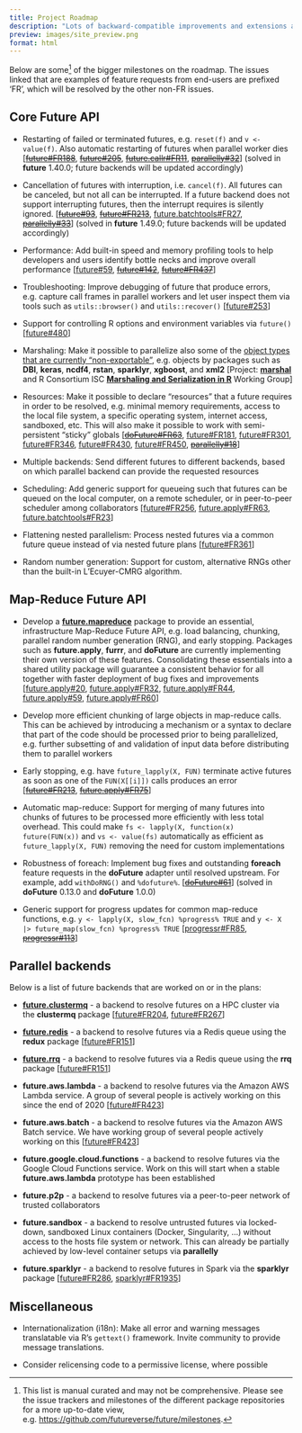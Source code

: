 ```yaml
---
title: Project Roadmap
description: "Lots of backward-compatible improvements and extensions ahead"
preview: images/site_preview.png
format: html
---
```


Below are some^[This list is manual curated and may not be comprehensive.  Please see the issue trackers and milestones of the different package repositories for a more up-to-date view, e.g. <https://github.com/futureverse/future/milestones>.] of the bigger milestones on the roadmap.  The issues linked that are examples of feature requests from end-users are prefixed 'FR', which will be resolved by the other non-FR issues.


## Core Future API

* Restarting of failed or terminated futures, e.g. `reset(f)` and `v <- value(f)`.  Also automatic restarting of futures when parallel worker dies
  [~~[future#FR188]~~, ~~[future#205]~~, ~~[future.callr#FR11]~~, ~~[parallelly#32]~~] (solved in **future** 1.40.0; future backends will be updated accordingly)

* Cancellation of futures with interruption, i.e. `cancel(f)`. All futures can be canceled, but not all can be interrupted. If a future backend does not support interrupting futures, then the interrupt requires is silently ignored.
  [~~[future#93]~~, ~~[future#FR213]~~, [future.batchtools#FR27], ~~[parallelly#33]~~] (solved in **future** 1.49.0; future backends will be updated accordingly)

* Performance: Add built-in speed and memory profiling tools to help developers and users identify bottle necks and improve overall performance
  [[future#59], ~~[future#142]~~, ~~[future#FR437]~~]

* Troubleshooting: Improve debugging of future that produce errors, e.g. capture call frames in parallel workers and let user inspect them via tools such as `utils::browser()` and `utils::recover()`
  [[future#253]]

* Support for controlling R options and environment variables via `future()`
  [[future#480]]

* Marshaling: Make it possible to parallelize also some of the [object types that are currently "non-exportable"](https://future.futureverse.org/articles/future-4-non-exportable-objects.html), e.g. objects by packages such as **DBI**, **keras**, **ncdf4**, **rstan**, **sparklyr**, **xgboost**, and **xml2**
  [Project: **[marshal]** and R Consortium ISC **[Marshaling and Serialization in R]** Working Group]

* Resources: Make it possible to declare "resources" that a future requires in order to be resolved, e.g. minimal memory requirements, access to the local file system, a specific operating system, internet access, sandboxed, etc.  This will also make it possible to work with semi-persistent "sticky" globals
  [~~[doFuture#FR63]~~, [future#FR181], [future#FR301], [future#FR346], [future#FR430], [future#FR450], ~~[parallelly#18]~~]

* Multiple backends: Send different futures to different backends, based on which parallel backend can provide the requested resources

* Scheduling: Add generic support for queueing such that futures can be queued on the local computer, on a remote scheduler, or in peer-to-peer scheduler among collaborators
  [[future#FR256], [future.apply#FR63], [future.batchtools#FR23]]

* Flattening nested parallelism: Process nested futures via a common future queue instead of via nested future plans
  [[future#FR361]]

* Random number generation: Support for custom, alternative RNGs other
  than the built-in L'Ecuyer-CMRG algorithm.



## Map-Reduce Future API

* Develop a **[future.mapreduce]** package to provide an essential, infrastructure Map-Reduce Future API, e.g. load balancing, chunking, parallel random number generation (RNG), and early stopping.  Packages such as **future.apply**, **furrr**, and **doFuture** are currently implementing their own version of these features.  Consolidating these essentials into a shared utility package will guarantee a consistent behavior for all together with faster deployment of bug fixes and improvements
  [[future.apply#20], [future.apply#FR32], [future.apply#FR44], [future.apply#59], [future.apply#FR60]]
  
* Develop more efficient chunking of large objects in map-reduce calls.  This can be achieved by introducing a mechanism or a syntax to declare that part of the code should be processed prior to being parallelized, e.g. further subsetting of and validation of input data before distributing them to parallel workers

* Early stopping, e.g. have `future_lapply(X, FUN)` terminate active futures as soon as one of the `FUN(X[[i]])` calls produces an error
  [~~[future#FR213]~~, ~~[future.apply#FR75]~~]

* Automatic map-reduce: Support for merging of many futures into chunks of futures to be processed more efficiently with less total overhead. This could make `fs <- lapply(X, function(x) future(FUN(x))` and `vs <- value(fs)` automatically as efficient as `future_lapply(X, FUN)` removing the need for custom implementations

* Robustness of foreach: Implement bug fixes and outstanding **foreach** feature requests in the **doFuture** adapter until resolved upstream.  For example, add `withDoRNG()` and `%dofuture%`.
  [~~[doFuture#61]~~] (solved in **doFuture** 0.13.0 and **doFuture** 1.0.0)

* Generic support for progress updates for common map-reduce functions, e.g. `y <- lapply(X, slow_fcn) %progress% TRUE` and `y <- X |> future_map(slow_fcn) %progress% TRUE`
  [[progressr#FR85], ~~[progressr#113]~~]


## Parallel backends

Below is a list of future backends that are worked on or in the plans:

* **[future.clustermq]** - a backend to resolve futures on a HPC cluster via the **clustermq** package
  [[future#FR204], [future#FR267]]

* **[future.redis]** - a backend to resolve futures via a Redis queue using the **redux** package
  [[future#FR151]]

* **[future.rrq]** - a backend to resolve futures via a Redis queue using the **rrq** package
  [[future#FR151]]

* **future.aws.lambda** - a backend to resolve futures via the Amazon AWS Lambda service.
  A group of several people is actively working on this since the end of 2020
  [[future#FR423]]

* **future.aws.batch** - a backend to resolve futures via the Amazon AWS Batch service.
  We have working group of several people actively working on this
  [[future#FR423]]

* **future.google.cloud.functions** - a backend to resolve futures via the Google Cloud Functions service.
  Work on this will start when a stable **future.aws.lambda** prototype has been established
  
* **future.p2p** - a backend to resolve futures via a peer-to-peer network of trusted collaborators

* **future.sandbox** - a backend to resolve untrusted futures via locked-down, sandboxed Linux containers (Docker, Singularity, ...) without access to the hosts file system or network. This can already be partially achieved by low-level container setups via **parallelly**

* **future.sparklyr** - a backend to resolve futures in Spark via the **sparklyr** package
  [[future#FR286], [sparklyr#FR1935]]
  



## Miscellaneous

* Internationalization (i18n): Make all error and warning messages translatable via R's `gettext()` framework.  Invite community to provide message translations.

* Consider relicensing code to a permissive license, where possible


[doFuture#61]: https://github.com/HenrikBengtsson/doFuture/issues/61
[doFuture#FR63]: https://github.com/HenrikBengtsson/doFuture/issues/63

[future#59]:  https://github.com/futureverse/future/issues/59
[future#93]:  https://github.com/futureverse/future/issues/93
[future#134]: https://github.com/futureverse/future/issues/134
[future#142]: https://github.com/futureverse/future/issues/142
[future#FR151]: https://github.com/futureverse/future/issues/151
[future#FR181]: https://github.com/futureverse/future/issues/181
[future#FR188]: https://github.com/futureverse/future/issues/188
[future#FR204]: https://github.com/futureverse/future/issues/204
[future#FR267]: https://github.com/futureverse/future/issues/267
[future#205]: https://github.com/futureverse/future/issues/205
[future#FR213]: https://github.com/futureverse/future/issues/213
[future#253]: https://github.com/futureverse/future/issues/253
[future#FR256]: https://github.com/futureverse/future/issues/256
[future#FR286]: https://github.com/futureverse/future/issues/286
[future#FR301]: https://github.com/futureverse/future/issues/301
[future#FR346]: https://github.com/futureverse/future/issues/346
[future#FR361]: https://github.com/futureverse/future/issues/361
[future#FR423]: https://github.com/futureverse/future/issues/423
[future#FR430]: https://github.com/futureverse/future/issues/430
[future#FR437]: https://github.com/futureverse/future/issues/437
[future#FR450]: https://github.com/futureverse/future/issues/450
[future#480]: https://github.com/futureverse/future/issues/480

[future.apply#20]: https://github.com/HenrikBengtsson/future.apply/issues/20
[future.apply#FR32]: https://github.com/HenrikBengtsson/future.apply/issues/32
[future.apply#FR44]: https://github.com/HenrikBengtsson/future.apply/issues/44
[future.apply#59]: https://github.com/HenrikBengtsson/future.apply/issues/59
[future.apply#FR60]: https://github.com/HenrikBengtsson/future.apply/issues/60
[future.apply#FR63]: https://github.com/HenrikBengtsson/future.apply/issues/63
[future.apply#FR75]: https://github.com/HenrikBengtsson/future.apply/issues/75

[future.batchtools#FR23]: https://github.com/HenrikBengtsson/future.batchtools/issues/23
[future.batchtools#FR27]: https://github.com/HenrikBengtsson/future.batchtools/issues/27

[future.callr#FR11]: https://github.com/HenrikBengtsson/future.callr/issues/11

[parallelly#18]: https://github.com/HenrikBengtsson/parallelly/issues/18
[parallelly#32]: https://github.com/HenrikBengtsson/parallelly/issues/32
[parallelly#33]: https://github.com/HenrikBengtsson/parallelly/issues/33

[progressr#FR85]: https://github.com/HenrikBengtsson/progressr/issues/85
[progressr#113]: https://github.com/HenrikBengtsson/progressr/issues/113

[sparklyr#FR1935]: https://github.com/sparklyr/sparklyr/issues/1935


[future.mapreduce]: https://future.mapreduce.futureverse.org
[marshal]: https://marshal.futureverse.org
[future.clustermq]: https://github.com/HenrikBengtsson/future.clustermq
[future.rrq]: https://github.com/HenrikBengtsson/future.rrq
[future.redis]: https://github.com/bwlewis/future.redis

[Marshaling and Serialization in R]: https://github.com/RConsortium/marshalling-wg
